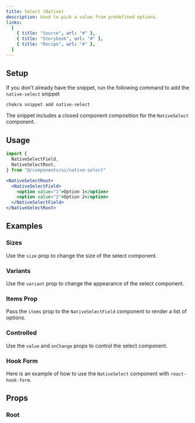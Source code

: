 ```yaml
---
title: Select (Native)
description: Used to pick a value from predefined options.
links:
  [
    { title: "Source", url: "#" },
    { title: "Storybook", url: "#" },
    { title: "Recipe", url: "#" },
  ]
---
```


<ExampleTabs name="native-select-basic" />

## Setup

If you don't already have the snippet, run the following command to add the
`native-select` snippet

```sh
chakra snippet add native-select
```

The snippet includes a closed component composition for the `NativeSelect`
component.

## Usage

```jsx
import {
  NativeSelectField,
  NativeSelectRoot,
} from "@/components/ui/native-select"
```

```jsx
<NativeSelectRoot>
  <NativeSelectField>
    <option value="1">Option 1</option>
    <option value="2">Option 2</option>
  </NativeSelectField>
</NativeSelectRoot>
```

## Examples

### Sizes

Use the `size` prop to change the size of the select component.

<ExampleTabs name="native-select-with-sizes" />

### Variants

Use the `variant` prop to change the appearance of the select component.

<ExampleTabs name="native-select-with-variants" />

### Items Prop

Pass the `items` prop to the `NativeSelectField` component to render a list of
options.

<ExampleTabs name="native-select-with-items" />

### Controlled

Use the `value` and `onChange` props to control the select component.

<ExampleTabs name="native-select-controlled" />

### Hook Form

Here is an example of how to use the `NativeSelect` component with
`react-hook-form`.

<ExampleTabs name="native-select-with-hook-form" />

## Props

### Root

<PropTable component="NativeSelect" part="Root" />

